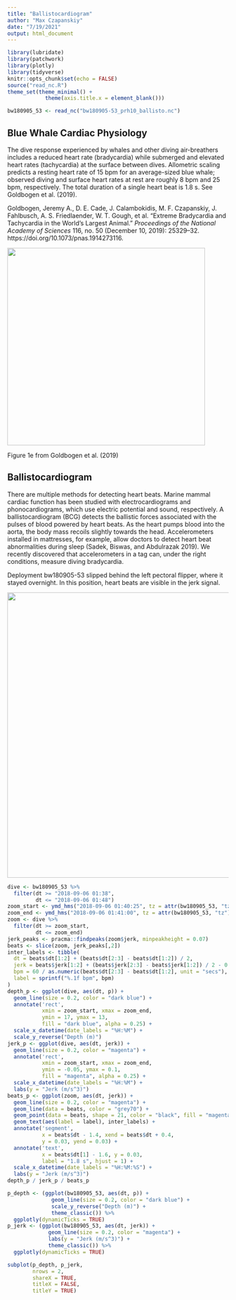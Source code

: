 ```yaml
---
title: "Ballistocardiogram"
author: "Max Czapanskiy"
date: "7/19/2021"
output: html_document
---
```


```r
library(lubridate)
library(patchwork)
library(plotly)
library(tidyverse)
knitr::opts_chunk$set(echo = FALSE)
source("read_nc.R")
theme_set(theme_minimal() +
            theme(axis.title.x = element_blank()))
```

```r
bw180905_53 <- read_nc("bw180905-53_prh10_ballisto.nc")
```

## Blue Whale Cardiac Physiology

The dive response experienced by whales and other diving air-breathers includes a reduced heart rate (bradycardia) while submerged and elevated heart rates (tachycardia) at the surface between dives. Allometric scaling predicts a resting heart rate of 15 bpm for an average-sized blue whale; observed diving and surface heart rates at rest are roughly 8 bpm and 25 bpm, respectively. The total duration of a single heart beat is 1.8 s. See Goldbogen et al. (2019).

Goldbogen, Jeremy A., D. E. Cade, J. Calambokidis, M. F. Czapanskiy, J. Fahlbusch, A. S. Friedlaender, W. T. Gough, et al. “Extreme Bradycardia and Tachycardia in the World’s Largest Animal.” *Proceedings of the National Academy of Sciences* 116, no. 50 (December 10, 2019): 25329–32. https://doi.org/10.1073/pnas.1914273116.

<img src="goldbogen_et_al_2019_fig1e.png" width="450" />

Figure 1e from Goldbogen et al. (2019)

## Ballistocardiogram

There are multiple methods for detecting heart beats. Marine mammal cardiac function has been studied with electrocardiograms and phonocardiograms, which use electric potential and sound, respectively. A ballistocardiogram (BCG) detects the ballistic forces associated with the pulses of blood powered by heart beats. As the heart pumps blood into the aorta, the body mass recoils slightly towards the head. Accelerometers installed in mattresses, for example, allow doctors to detect heart beat abnormalities during sleep (Sadek, Biswas, and Abdulrazak 2019). We recently discovered that accelerometers in a tag can, under the right conditions, measure diving bradycardia.

Deployment bw180905-53 slipped behind the left pectoral flipper, where it stayed overnight. In this position, heart beats are visible in the jerk signal.

<img src="_bw180905-53Quicklook.jpg" width="650" />

```r
dive <- bw180905_53 %>% 
  filter(dt >= "2018-09-06 01:38", 
         dt <= "2018-09-06 01:48")
zoom_start <- ymd_hms("2018-09-06 01:40:25", tz = attr(bw180905_53, "tz"))
zoom_end <- ymd_hms("2018-09-06 01:41:00", tz = attr(bw180905_53, "tz"))
zoom <- dive %>% 
  filter(dt >= zoom_start, 
         dt <= zoom_end)
jerk_peaks <- pracma::findpeaks(zoom$jerk, minpeakheight = 0.07)
beats <- slice(zoom, jerk_peaks[,2])
inter_labels <- tibble(
  dt = beats$dt[1:2] + (beats$dt[2:3] - beats$dt[1:2]) / 2,
  jerk = beats$jerk[1:2] + (beats$jerk[2:3] - beats$jerk[1:2]) / 2 - 0.01,
  bpm = 60 / as.numeric(beats$dt[2:3] - beats$dt[1:2], unit = "secs"),
  label = sprintf("%.1f bpm", bpm)
)
depth_p <- ggplot(dive, aes(dt, p)) +
  geom_line(size = 0.2, color = "dark blue") +
  annotate('rect', 
           xmin = zoom_start, xmax = zoom_end,
           ymin = 17, ymax = 13,
           fill = "dark blue", alpha = 0.25) +
  scale_x_datetime(date_labels = "%H:%M") +
  scale_y_reverse("Depth (m)")
jerk_p <- ggplot(dive, aes(dt, jerk)) +
  geom_line(size = 0.2, color = "magenta") +
  annotate('rect', 
           xmin = zoom_start, xmax = zoom_end,
           ymin = -0.05, ymax = 0.1,
           fill = "magenta", alpha = 0.25) +
  scale_x_datetime(date_labels = "%H:%M") +
  labs(y = "Jerk (m/s^3)")
beats_p <- ggplot(zoom, aes(dt, jerk)) +
  geom_line(size = 0.2, color = "magenta") +
  geom_line(data = beats, color = "grey70") +
  geom_point(data = beats, shape = 21, color = "black", fill = "magenta") +
  geom_text(aes(label = label), inter_labels) +
  annotate('segment', 
           x = beats$dt - 1.4, xend = beats$dt + 0.4, 
           y = 0.03, yend = 0.03) +
  annotate('text', 
           x = beats$dt[1] - 1.6, y = 0.03, 
           label = "1.8 s", hjust = 1) +
  scale_x_datetime(date_labels = "%H:%M:%S") +
  labs(y = "Jerk (m/s^3)")
depth_p / jerk_p / beats_p
```

```r
p_depth <- (ggplot(bw180905_53, aes(dt, p)) +
              geom_line(size = 0.2, color = "dark blue") +
              scale_y_reverse("Depth (m)") +
              theme_classic()) %>% 
  ggplotly(dynamicTicks = TRUE)
p_jerk <- (ggplot(bw180905_53, aes(dt, jerk)) +
             geom_line(size = 0.2, color = "magenta") +
             labs(y = "Jerk (m/s^3)") +
             theme_classic()) %>% 
  ggplotly(dynamicTicks = TRUE)

subplot(p_depth, p_jerk,
        nrows = 2, 
        shareX = TRUE, 
        titleX = FALSE,
        titleY = TRUE)
```


